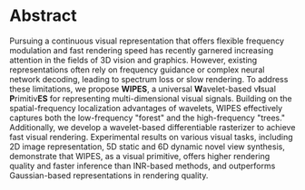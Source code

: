 # Abstract

Pursuing a continuous visual representation that offers flexible frequency modulation and fast rendering speed has recently garnered increasing attention in the fields of 3D vision and graphics. However, existing representations often rely on frequency guidance or complex neural network decoding, leading to spectrum loss or slow rendering. To address these limitations, we propose **WIPES**, a universal **W**avelet-based v**I**sual **P**rimitiv**ES** for representing multi-dimensional visual signals. Building on the spatial-frequency localization advantages of wavelets, WIPES effectively captures both the low-frequency "forest" and the high-frequency "trees." Additionally, we develop a wavelet-based differentiable rasterizer to achieve fast visual rendering. Experimental results on various visual tasks, including 2D image representation, 5D static and 6D dynamic novel view synthesis, demonstrate that WIPES, as a visual primitive, offers higher rendering quality and faster inference than INR-based methods, and outperforms Gaussian-based representations in rendering quality.